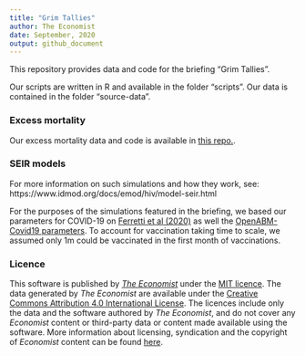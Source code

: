 ```yaml
---
title: "Grim Tallies"
author: The Economist
date: September, 2020
output: github_document
---
```


This repository provides data and code for the briefing "Grim Tallies". 

Our scripts are written in R and available in the folder "scripts". Our data is contained in the folder "source-data".

### Excess mortality
Our excess mortality data and code is available in [this repo.](https://github.com/TheEconomist/covid-19-excess-deaths-tracker).


### SEIR models
For more information on such simulations and how they work, see: https://www.idmod.org/docs/emod/hiv/model-seir.html

For the purposes of the simulations featured in the briefing, we based our parameters for COVID-19 on [Ferretti et al (2020)](https://www.medrxiv.org/content/10.1101/2020.09.04.20188516v2) as well the [OpenABM-Covid19 parameters](https://github.com/BDI-pathogens/OpenABM-Covid19/blob/master/tests/data/baseline_parameters_transpose.csv). To account for vaccination taking time to scale, we assumed only 1m could be vaccinated in the first month of vaccinations. 


### Licence
This software is published by _[The Economist](https://www.economist.com)_ under the [MIT licence](https://opensource.org/licenses/MIT). The data generated by _The Economist_ are available under the [Creative Commons Attribution 4.0 International License](https://creativecommons.org/licenses/by/4.0/).
The licences include only the data and the software authored by _The Economist_, and do not cover any _Economist_ content or third-party data or content made available using the software. More information about licensing, syndication and the copyright of _Economist_ content can be found [here](https://www.economist.com/rights/).